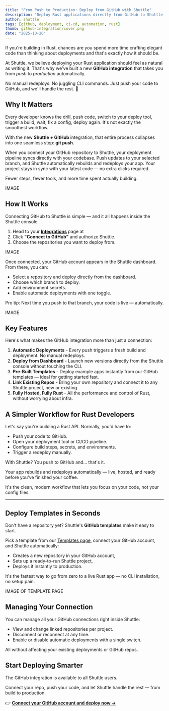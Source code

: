 ```yaml
---
title: "From Push to Production: Deploy from GitHub with Shuttle"
description: "Deploy Rust applications directly from GitHub to Shuttle with automatic builds and deployments. No CLI, no manual redeploys - just git push and go."
author: shuttle
tags: [github, deployment, ci-cd, automation, rust]
thumb: github-integration/cover.png
date: "2025-10-20"
---
```


If you're building in Rust, chances are you spend more time crafting elegant code than thinking about deployments and that's exactly how it should be.

At Shuttle, we believe deploying your Rust application should feel as natural as writing it. That's why we've built a new **GitHub integration** that takes you from _push_ to _production_ automatically.

No manual redeploys. No juggling CLI commands. Just push your code to GitHub, and we'll handle the rest. 🚀

## **Why It Matters**

Every developer knows the drill, push code, switch to your deploy tool, trigger a build, wait, fix a config, deploy again. It's not exactly the smoothest workflow.

With the new **Shuttle + GitHub** integration, that entire process collapses into one seamless step: **git push**.

When you connect your GitHub repository to Shuttle, your deployment pipeline syncs directly with your codebase. Push updates to your selected branch, and Shuttle automatically rebuilds and redeploys your app. Your project stays in sync with your latest code — no extra clicks required.

Fewer steps, fewer tools, and more time spent actually building.

IMAGE

## **How It Works**

Connecting GitHub to Shuttle is simple — and it all happens inside the Shuttle console.

1. Head to your [**Integrations**](https://www.notion.so/240fb1d34dbf8099b395ff1f792ff839?pvs=21) page at
2. Click **"Connect to GitHub"** and authorize Shuttle.
3. Choose the repositories you want to deploy from.

IMAGE

Once connected, your GitHub account appears in the Shuttle dashboard. From there, you can:

- Select a repository and deploy directly from the dashboard.
- Choose which branch to deploy.
- Add environment secrets.
- Enable automatic deployments with one toggle.

Pro tip: Next time you push to that branch, your code is live — automatically.

IMAGE

## **Key Features**

Here's what makes the GitHub integration more than just a connection:

1. **Automatic Deployments** - Every push triggers a fresh build and deployment. No manual redeploys.
2. **Deploy from Dashboard** - Launch new versions directly from the Shuttle console without touching the CLI.
3. **Pre-Built Templates** - Deploy example apps instantly from our GitHub templates — ideal for getting started fast.
4. **Link Existing Repos** - Bring your own repository and connect it to any Shuttle project, new or existing.
5. **Fully Hosted, Fully Rust** - All the performance and control of Rust, without worrying about infra.

## **A Simpler Workflow for Rust Developers**

Let's say you're building a Rust API. Normally, you'd have to:

- Push your code to GitHub.
- Open your deployment tool or CI/CD pipeline.
- Configure build steps, secrets, and environments.
- Trigger a redeploy manually.

With Shuttle? You push to GitHub and... that's it.

Your app rebuilds and redeploys automatically — live, hosted, and ready before you've finished your coffee.

It's the clean, modern workflow that lets you focus on your code, not your config files.

---

## **Deploy Templates in Seconds**

Don't have a repository yet? Shuttle's **GitHub templates** make it easy to start.

Pick a template from our [Templates page](https://console.shuttle.dev/new-project), connect your GitHub account, and Shuttle automatically:

- Creates a new repository in your GitHub account,
- Sets up a ready-to-run Shuttle project,
- Deploys it instantly to production.

It's the fastest way to go from zero to a live Rust app — no CLI installation, no setup pain.

IMAGE OF TEMPLATE PAGE

## **Managing Your Connection**

You can manage all your GitHub connections right inside Shuttle:

- View and change linked repositories per project.
- Disconnect or reconnect at any time.
- Enable or disable automatic deployments with a single switch.

All without affecting your existing deployments or GitHub repos.

## **Start Deploying Smarter**

The GitHub integration is available to all Shuttle users.

Connect your repo, push your code, and let Shuttle handle the rest — from build to production.

👉 [**Connect your GitHub account and deploy now →**](https://console.shuttle.dev/)
